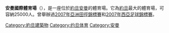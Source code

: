 {{Infobox Stadium
| stadium_name        = 安曼國際體育場
| nickname            = 
| image               = Sport City Amman JO 78.jpg
| fullname            =
| location            = [[約旦|約旦]][[安曼|安曼]]
| coordinates         = {{coord|33|31|22.04|N|36|19|12.58|E|type:landmark}}
| broke_ground        =
| built               = 1980
| opened              =
| renovated           = 2009
| expanded            =
| closed              =
| demolished          =
| owner               =
| operator            =
| surface             =
| construction_cost   =
| architect           =
| structural engineer =
| services engineer   =
| general_contractor  =
| project_manager     =
| main_contractors    =
| former_names        =
| tenants             = [[約旦國家足球隊|約旦國家足球隊]]
| seating_capacity    = 25,000
| dimensions          =
| scoreboard          =
}}

'''安曼國際體育場'''（{{lang-ar|ستاد عمان الدولي}}），是一座位於[[約旦|約旦]][[安曼|安曼]]的體育場。它為[[約旦|約旦]]最大的體育場，可容納25000人。曾舉辦過[[2007年亞洲田徑錦標賽|2007年亞洲田徑錦標賽]]和[[2007年西亞足球錦標賽|2007年西亞足球錦標賽]]。

{{S-start}}
{{Succession box
| title = [[西亞足球錦標賽|西亞足球錦標賽]]<br>決賽場館
| years = [[2007年西亞足球錦標賽|2007]]
| before = [[阿薩迪體育場|阿薩迪體育場]]<br>{{Flagicon|Iran}} [[德黑蘭|德黑蘭]]
| after = [[阿薩迪體育場|阿薩迪體育場]]<br>{{Flagicon|Iran}} [[德黑蘭|德黑蘭]]
}}
{{succession box |
  title=[[亞洲田徑錦標賽|亞洲田徑錦標賽]]<br> 場館|
  before=[[仁川文鶴競技場|仁川文鶴競技場]] <br>[[仁川|仁川]]|
  after=[[廣東奧林匹克體育中心|廣東奧林匹克體育中心]]<br>[[廣東|廣東]]|
  years=[[2007年亞洲田徑錦標賽|2007]]
}}
{{S-end}}
[[Category:約旦建築物|Category:約旦建築物]]
[[Category:约旦体育|Category:约旦体育]]
[[Category:安曼|Category:安曼]]
